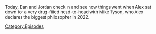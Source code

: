 {{Episode
    | title           = Alex Jones' Punch Out
    | caption         = [https://knowledgefight.libsyn.com/692-alex-jones-punch-out Listen to this episode on Libsyn]
    | episodeNumber   = 692
    | length          = 01:26:54
    | airDate         = June 15, 2022
    | previousEpisode = [[691: June 6, 2022]]
    | nextEpisode     = [[Alex's Breaky Minisode]]
}}

{{Stub}}

Today, Dan and Jordan check in and see how things went when Alex sat down for a very drug-filled head-to-head with Mike Tyson, who Alex declares the biggest philosopher in 2022.

[[Category:Episodes]]
